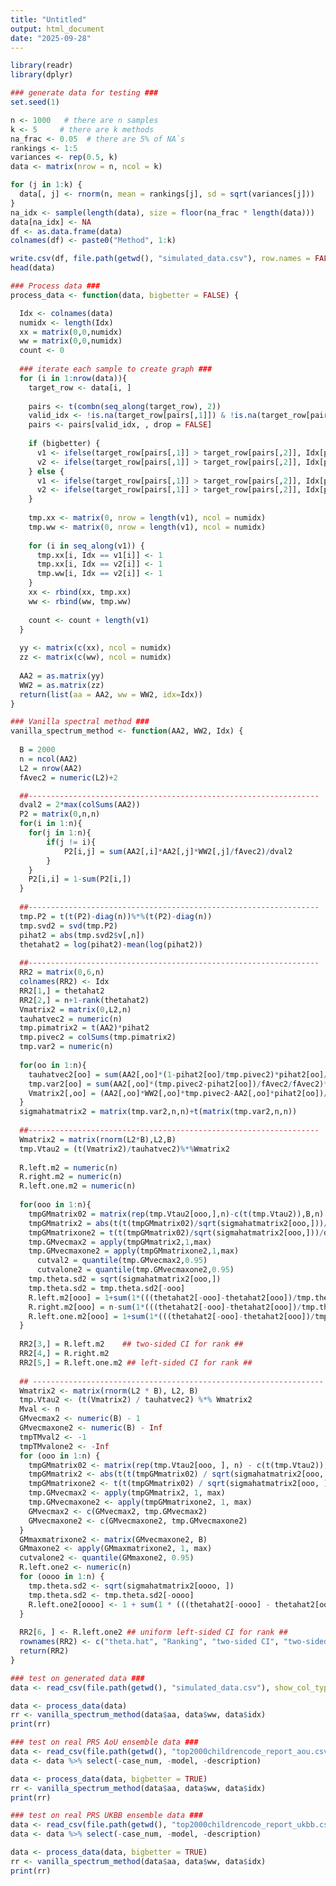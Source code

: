 ```yaml
---
title: "Untitled"
output: html_document
date: "2025-09-28"
---
```


```r
library(readr)
library(dplyr)
```

```r
### generate data for testing ###
set.seed(1)

n <- 1000   # there are n samples
k <- 5     # there are k methods
na_frac <- 0.05  # there are 5% of NA`s 
rankings <- 1:5  
variances <- rep(0.5, k)
data <- matrix(nrow = n, ncol = k)

for (j in 1:k) {
  data[, j] <- rnorm(n, mean = rankings[j], sd = sqrt(variances[j]))
}
na_idx <- sample(length(data), size = floor(na_frac * length(data)))
data[na_idx] <- NA
df <- as.data.frame(data)
colnames(df) <- paste0("Method", 1:k)

write.csv(df, file.path(getwd(), "simulated_data.csv"), row.names = FALSE)
head(data)
```


```r
### Process data ###
process_data <- function(data, bigbetter = FALSE) {

  Idx <- colnames(data)
  numidx <- length(Idx)
  xx = matrix(0,0,numidx)
  ww = matrix(0,0,numidx)
  count <- 0
  
  ### iterate each sample to create graph ###
  for (i in 1:nrow(data)){
    target_row <- data[i, ]
    
    pairs <- t(combn(seq_along(target_row), 2))
    valid_idx <- !is.na(target_row[pairs[,1]]) & !is.na(target_row[pairs[,2]])
    pairs <- pairs[valid_idx, , drop = FALSE]
    
    if (bigbetter) {
      v1 <- ifelse(target_row[pairs[,1]] > target_row[pairs[,2]], Idx[pairs[,2]], Idx[pairs[,1]])
      v2 <- ifelse(target_row[pairs[,1]] > target_row[pairs[,2]], Idx[pairs[,1]], Idx[pairs[,2]])
    } else {
      v1 <- ifelse(target_row[pairs[,1]] > target_row[pairs[,2]], Idx[pairs[,1]], Idx[pairs[,2]])
      v2 <- ifelse(target_row[pairs[,1]] > target_row[pairs[,2]], Idx[pairs[,2]], Idx[pairs[,1]])
    }
    
    tmp.xx <- matrix(0, nrow = length(v1), ncol = numidx)
    tmp.ww <- matrix(0, nrow = length(v1), ncol = numidx)
  
    for (i in seq_along(v1)) {
      tmp.xx[i, Idx == v1[i]] <- 1
      tmp.xx[i, Idx == v2[i]] <- 1
      tmp.ww[i, Idx == v2[i]] <- 1
    }
    xx <- rbind(xx, tmp.xx)
    ww <- rbind(ww, tmp.ww)
    
    count <- count + length(v1)
  }
  
  yy <- matrix(c(xx), ncol = numidx)
  zz <- matrix(c(ww), ncol = numidx)
  
  AA2 = as.matrix(yy)
  WW2 = as.matrix(zz)
  return(list(aa = AA2, ww = WW2, idx=Idx))
}
```

```r
### Vanilla spectral method ###
vanilla_spectrum_method <- function(AA2, WW2, Idx) {
  
  B = 2000
  n = ncol(AA2)
  L2 = nrow(AA2)
  fAvec2 = numeric(L2)+2                                                 ## weight for vanilla spectral method ##

  ##-----------------------------------------------------------------    ## compute matrix P ##
  dval2 = 2*max(colSums(AA2))                                         
  P2 = matrix(0,n,n)
  for(i in 1:n){
  	for(j in 1:n){
  		if(j != i){
  			P2[i,j] = sum(AA2[,i]*AA2[,j]*WW2[,j]/fAvec2)/dval2        
  		}
  	}
  	P2[i,i] = 1-sum(P2[i,])
  }
  
  ##-----------------------------------------------------------------    ## solve theta and pi ##
  tmp.P2 = t(t(P2)-diag(n))%*%(t(P2)-diag(n))
  tmp.svd2 = svd(tmp.P2)
  pihat2 = abs(tmp.svd2$v[,n])
  thetahat2 = log(pihat2)-mean(log(pihat2))
  
  ##-----------------------------------------------------------------    ## output ##
  RR2 = matrix(0,6,n)
  colnames(RR2) <- Idx
  RR2[1,] = thetahat2
  RR2[2,] = n+1-rank(thetahat2) 
  Vmatrix2 = matrix(0,L2,n)
  tauhatvec2 = numeric(n)
  tmp.pimatrix2 = t(AA2)*pihat2
  tmp.pivec2 = colSums(tmp.pimatrix2)
  tmp.var2 = numeric(n)
  
  for(oo in 1:n){
  	tauhatvec2[oo] = sum(AA2[,oo]*(1-pihat2[oo]/tmp.pivec2)*pihat2[oo]/fAvec2, na.rm = TRUE)/dval2
  	tmp.var2[oo] = sum(AA2[,oo]*(tmp.pivec2-pihat2[oo])/fAvec2/fAvec2)*pihat2[oo]/dval2/dval2/tauhatvec2[oo]/tauhatvec2[oo]
  	Vmatrix2[,oo] = (AA2[,oo]*WW2[,oo]*tmp.pivec2-AA2[,oo]*pihat2[oo])/fAvec2  
  }
  sigmahatmatrix2 = matrix(tmp.var2,n,n)+t(matrix(tmp.var2,n,n))
  
  ##-----------------------------------------------------------------    ## Weighted bootstrap ##
  Wmatrix2 = matrix(rnorm(L2*B),L2,B)
  tmp.Vtau2 = (t(Vmatrix2)/tauhatvec2)%*%Wmatrix2
  
  R.left.m2 = numeric(n)
  R.right.m2 = numeric(n)
  R.left.one.m2 = numeric(n)
  
  for(ooo in 1:n){
  	tmpGMmatrix02 = matrix(rep(tmp.Vtau2[ooo,],n)-c(t(tmp.Vtau2)),B,n)
  	tmpGMmatrix2 = abs(t(t(tmpGMmatrix02)/sqrt(sigmahatmatrix2[ooo,]))/dval2)
  	tmpGMmatrixone2 = t(t(tmpGMmatrix02)/sqrt(sigmahatmatrix2[ooo,]))/dval2
  	tmp.GMvecmax2 = apply(tmpGMmatrix2,1,max)
  	tmp.GMvecmaxone2 = apply(tmpGMmatrixone2,1,max)
      cutval2 = quantile(tmp.GMvecmax2,0.95)
      cutvalone2 = quantile(tmp.GMvecmaxone2,0.95)
  	tmp.theta.sd2 = sqrt(sigmahatmatrix2[ooo,])
  	tmp.theta.sd2 = tmp.theta.sd2[-ooo]
  	R.left.m2[ooo] = 1+sum(1*(((thetahat2[-ooo]-thetahat2[ooo])/tmp.theta.sd2)>cutval2))
  	R.right.m2[ooo] = n-sum(1*(((thetahat2[-ooo]-thetahat2[ooo])/tmp.theta.sd2)<(-cutval2)))
  	R.left.one.m2[ooo] = 1+sum(1*(((thetahat2[-ooo]-thetahat2[ooo])/tmp.theta.sd2)>cutvalone2))
  }
  
  RR2[3,] = R.left.m2    ## two-sided CI for rank ##
  RR2[4,] = R.right.m2
  RR2[5,] = R.left.one.m2 ## left-sided CI for rank ##
  
  ## -----------------------------------------------------------------    ## Weighted bootstrap ##
  Wmatrix2 <- matrix(rnorm(L2 * B), L2, B)
  tmp.Vtau2 <- (t(Vmatrix2) / tauhatvec2) %*% Wmatrix2
  Mval <- n
  GMvecmax2 <- numeric(B) - 1
  GMvecmaxone2 <- numeric(B) - Inf
  tmpTMval2 <- -1
  tmpTMvalone2 <- -Inf
  for (ooo in 1:n) {
    tmpGMmatrix02 <- matrix(rep(tmp.Vtau2[ooo, ], n) - c(t(tmp.Vtau2)), B, n)
    tmpGMmatrix2 <- abs(t(t(tmpGMmatrix02) / sqrt(sigmahatmatrix2[ooo, ])) / dval2)
    tmpGMmatrixone2 <- t(t(tmpGMmatrix02) / sqrt(sigmahatmatrix2[ooo, ])) / dval2
    tmp.GMvecmax2 <- apply(tmpGMmatrix2, 1, max)
    tmp.GMvecmaxone2 <- apply(tmpGMmatrixone2, 1, max)
    GMvecmax2 <- c(GMvecmax2, tmp.GMvecmax2)
    GMvecmaxone2 <- c(GMvecmaxone2, tmp.GMvecmaxone2)
  }
  GMmaxmatrixone2 <- matrix(GMvecmaxone2, B)
  GMmaxone2 <- apply(GMmaxmatrixone2, 1, max)
  cutvalone2 <- quantile(GMmaxone2, 0.95)
  R.left.one2 <- numeric(n)
  for (oooo in 1:n) {
    tmp.theta.sd2 <- sqrt(sigmahatmatrix2[oooo, ])
    tmp.theta.sd2 <- tmp.theta.sd2[-oooo]
    R.left.one2[oooo] <- 1 + sum(1 * (((thetahat2[-oooo] - thetahat2[oooo]) / tmp.theta.sd2) > cutvalone2))
  }
  
  RR2[6, ] <- R.left.one2 ## uniform left-sided CI for rank ##
  rownames(RR2) <- c("theta.hat", "Ranking", "two-sided CI", "two-sided CI", "left-sided CI", "uniform left-sided CI")
  return(RR2)
}
```

```r
### test on generated data ###
data <- read_csv(file.path(getwd(), "simulated_data.csv"), show_col_types = FALSE)

data <- process_data(data)
rr <- vanilla_spectrum_method(data$aa, data$ww, data$idx)
print(rr)
```
```r
### test on real PRS AoU ensemble data ###
data <- read_csv(file.path(getwd(), "top2000childrencode_report_aou.csv"), show_col_types = FALSE)
data <- data %>% select(-case_num, -model, -description)

data <- process_data(data, bigbetter = TRUE)
rr <- vanilla_spectrum_method(data$aa, data$ww, data$idx)
print(rr)
```

```r
### test on real PRS UKBB ensemble data ###
data <- read_csv(file.path(getwd(), "top2000childrencode_report_ukbb.csv"), show_col_types = FALSE)
data <- data %>% select(-case_num, -model, -description)

data <- process_data(data, bigbetter = TRUE)
rr <- vanilla_spectrum_method(data$aa, data$ww, data$idx)
print(rr)
```
